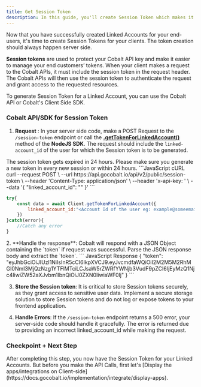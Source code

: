 ```yaml
---
title: Get Session Token
description: In this guide, you'll create Session Token which makes it easier to manage you end customer's tokens.
---
```

Now that you have successfully created Linked Accounts for your end-users, it's time to create Session Tokens for your clients. The token creation should always happen server side.

**Session tokens** are used to protect your Cobalt API key and make it easier to manage your end customers’ tokens. When your client makes a request to the Cobalt APIs, it must include the session token in the request header. The Cobalt APIs will then use the session token to authenticate the request and grant access to the requested resources.

To generate Session Token for a Linked Account, you can use the Cobalt API or Cobalt's Client Side SDK.

### Cobalt API/SDK for Session Token

1. **Request** : In your server side code, make a POST Request to the `/session-token` endpoint or call the [**.getTokenForLinkedAccount()**](https://docs.gocobalt.io/sdks/server-side-sdks/nodejs-sdk#gettokenforlinkedaccount) method of the **NodeJS SDK**. The request should include the `linked-account_id` of the user for which the Session token is to be generated.
<Warning>
The session token gets expired in 24 hours. Please make sure you generate a new token in every new session or within 24 hours.
</Warning>

<CodeGroup>
```JavaScript cURL
    curl --request POST \
  --url https://api.gocobalt.io/api/v2/public/session-token \
  --header 'Content-Type: application/json' \
  --header 'x-api-key: <api-key>' \
  --data '{
  "linked_account_id": "<string>"
}'
```

```JavaScript SDK
try{
    const data = await Client.getTokenForLinkedAccount({
        linked_account_id:"<Account Id of the user eg: example@someemail.com>"
    })
}catch(error){
    //Catch any error
}
```
</CodeGroup>
2. **Handle the response**: Cobalt will respond with a JSON Object containing the `token` if request was successful. Parse the JSON response body and extract the `token`.
``` JavaScript Response
{
    "token": "eyJhbGciOiJIUzI1NiIsInR5cCI6IkpXVCJ9.eyJvcmdfaWQiOiI2M2M5M2RhMGI0NmI3MjQzNzg1YTFlMTciLCJsaW5rZWRfYWNjb3VudF9pZCI6IjEyMzQ1Njc4IiwiZW52aXJvbm1lbnQiOiJ0ZXN0IiwiaWF0Ij"
}
```

3. **Store the Session token**: It is critical to store Session tokens securely, as they grant access to sensitive user data. Implement a secure storage solution to store Session tokens and do not log or expose tokens to your frontend application.

4. **Handle Errors**: If the `/session-token` endpoint returns a 500 error, your server-side code should handle it gracefully. The error is returned due to providing an incorrect linked_account_id while making the request.

### Checkpoint + Next Step

<Check>
After completing this step, you now have the Session Token for your Linked Accounts. But before you make the API Calls, first let's [Display the apps/integrations on Client-side](https://docs.gocobalt.io/implementation/integrate/display-apps).
</Check>